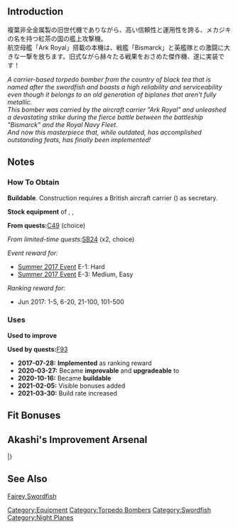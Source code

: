 {{EquipmentInfo|242}}

==Introduction==
複葉非全金属製の旧世代機でありながら、高い信頼性と運用性を誇る、メカジキの名を持つ紅茶の国の艦上攻撃機。<br>航空母艦「Ark Royal」搭載の本機は、戦艦「Bismarck」と英艦隊との激闘に大きな一撃を放ちます。旧式ながら赫々たる戦果をおさめた傑作機、遂に実装です！

''A carrier-based torpedo bomber from the country of black tea that is named after the swordfish and boasts a high reliability and serviceability even though it belongs to an old generation of biplanes that aren't fully metallic.''<br>
''This bomber was carried by the aircraft carrier "Ark Royal" and unleashed a devastating strike during the fierce battle between the battleship "Bismarck" and the Royal Navy Fleet.''<br>
''And now this masterpiece that, while outdated, has accomplished outstanding feats, has finally been implemented!''

==Notes==
<div class="mw-collapsible"><h3>How To Obtain</h3>
<div class="mw-collapsible-content">
'''Buildable'''. Construction requires a British aircraft carrier ({{Ship/Link|Ark Royal}}) as secretary.

'''Stock equipment''' of {{Ship/Link|Ark Royal Kai}}, {{Ship/Link|Ark Royal}}, {{Ship/Link|Victorious}}

'''From quests: '''[[Quests#C49|C49]] (choice)

''From limited-time quests: ''[[Quests/Seasonal#SB24|SB24]] (x2, choice)

''Event reward for:''
* [[Summer 2017 Event]] E-1: Hard
* [[Summer 2017 Event]] E-3: Medium, Easy

''Ranking reward for:''
* Jun 2017: 1-5, 6-20, 21-100, 101-500

</div></div>

<div class="mw-collapsible"><h3>Uses</h3>
<div class="mw-collapsible-content">
'''Used to improve''' {{Equipment/Link|Fulmar}}

'''Used by quests: '''[[Quests#F93|F93]]

</div></div>

<div class="mw-collapsible><h3>Updates History</h3>
<div class="mw-collapsible-content>
* '''2017-07-28:''' '''Implemented''' as ranking reward
* '''2020-03-27:''' Became '''improvable''' and '''upgradeable''' to {{Equipment/Link|Swordfish Mk.II (Skilled)}}
* '''2020-10-16:''' Became '''buildable'''
* '''2021-02-05:''' Visible bonuses added
* '''2021-03-30:''' Build rate increased
</div></div>

==Fit Bonuses==
{{:Swordfish/Bonuses}}

== Akashi's Improvement Arsenal ==
{{AkashiWorkshop}}
{{AkashiWorkshopLine
| Name = {{PAGENAME}}
| ItemType = BluePlane
| Fuel = 90
| Ammo = 280
| Steel = 0
| Baux = 210
|Mats0-5 = 4/5
|Mats6-9 = 5/9
|Mats10 = 12/18
|Screws0-5 = 2/2
|Screws6-9 = 3/5
|Screws10 = 6/9
|EquipConsume0-5 = 1x{{BluePlane|Type 97 Torpedo Bomber}}
|EquipConsume6-9 = 1x{{BluePlane|Tenzan}}
|EquipConsume10 = 2x{{BluePlane|Ryuusei}}<br>1x{{SCM}}
| Sun = ✓
| Mon = ✓
| Tue = ✓
| Wed = ✓
| Thu = ✓
| Fri = ✓
| Sat = ✓
| 2ndShip = [[Ark Royal]]
| Notes =  Upgrades to [[Swordfish Mk. II (Skilled)]].
}}
|}

==See Also==
[[wikipedia:Fairey Swordfish|Fairey Swordfish]]
{{Equipmentlist}}
[[Category:Equipment]]
[[Category:Torpedo Bombers]]
[[Category:Swordfish]]
[[Category:Night Planes]]